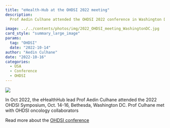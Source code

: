 ```yaml
---
title: "eHealth-Hub at the OHDSI 2022 meeting"
description: 
  Prof Aedin Culhane attended the OHDSI 2022 conference in Washington DC
 
image: ../../contents/photos/img/2022_OHDSI_meeting_WashingtonDC.jpg
card_style: "summary_large_image"
params:
  tag: "OHDSI"
  date: "2022-10-14"
author: "Aedin Culhane"
date: "2022-10-16"
categories:
  - USA
  - Conference
  - OHDSI
---
```


![](/contents/photos/img/2022_OHDSI_meeting_WashingtonDC.jpg)

In Oct 2022, the eHealthHub lead Prof Aedin Culhane attended the 2022 OHDSI Symposium, Oct. 14-16, Bethesda, Washington DC. Prof Culhane met with OHDSI oncology collaborators

Read more about the [OHDSI conference](https://ohdsi.org/ohdsi2022symposium/)

